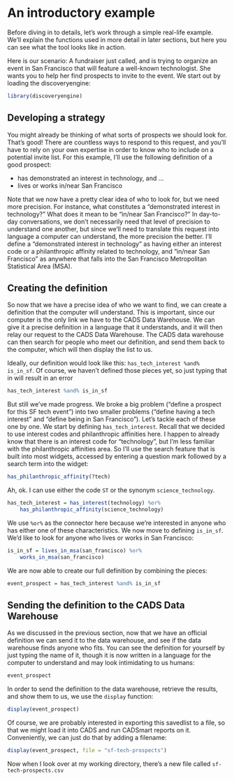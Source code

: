 # An introductory example {#intro-example}

Before diving in to details, let's work through a simple real-life example. We'll explain the functions used in more detail in later sections, but here you can see what the tool looks like in action.

Here is our scenario: A fundraiser just called, and is trying to organize an event in San Francisco that will feature a well-known technologist. She wants you to help her find prospects to invite to the event. We start out by loading the discoveryengine:

```r
library(discoveryengine)
```

## Developing a strategy

You might already be thinking of what sorts of prospects we should look for. That's good! There are countless ways to respond to this request, and you'll have to rely on your own expertise in order to know who to include on a potential invite list. For this example, I'll use the following definition of a good prospect:

- has demonstrated an interest in technology, and ...
- lives or works in/near San Francisco

Note that we now have a pretty clear idea of who to look for, but we need more precision. For instance, what constitutes a "demonstrated interest in technology?" What does it mean to be "in/near San Francisco?" In day-to-day conversations, we don't necessarily need that level of precision to understand one another, but since we'll need to translate this request into language a computer can understand, the more precision the better. I'll define a "demonstrated interest in technology" as having either an interest code or a philanthropic affinity related to technology, and "in/near San Francisco" as anywhere that falls into the San Francisco Metropolitan Statistical Area (MSA).

## Creating the definition

So now that we have a precise idea of who we want to find, we can create a definition that the computer will understand. This is important, since our computer is the only link we have to the CADS Data Warehouse. We can give it a precise definition in a language that it understands, and it will then relay our request to the CADS Data Warehouse. The CADS data warehouse can then search for people who meet our definition, and send them back to the computer, which will then display the list to us. 

Ideally, our definition would look like this: `has_tech_interest %and% is_in_sf`. Of course, we haven't defined those pieces yet, so just typing that in will result in an error

```r
has_tech_interest %and% is_in_sf
```

But still we've made progress. We broke a big problem ("define a prospect for this SF tech event") into two smaller problems ("define having a tech interest" and "define being in San Francisco"). Let's tackle each of these one by one. We start by defining `has_tech_interest`. Recall that we decided to use interest codes and philanthropic affinities here. I happen to already know that there is an interest code for "technology", but I'm less familiar with the philanthropic affinities area. So I'll use the search feature that is built into most widgets, accessed by entering a question mark followed by a search term into the widget:

```r
has_philanthropic_affinity(?tech)
```

Ah, ok. I can use either the code `ST` or the synonym `science_technology`.

```r
has_tech_interest = has_interest(technology) %or%
    has_philanthropic_affinity(science_technology)
```

We use `%or%` as the connector here because we're interested in anyone who has either one of these characteristics. We now move to defining `is_in_sf`. We'd like to look for anyone who lives or works in San Francisco:

```r
is_in_sf = lives_in_msa(san_francisco) %or%
    works_in_msa(san_francisco)
```

We are now able to create our full definition by combining the pieces:

```r
event_prospect = has_tech_interest %and% is_in_sf
```

## Sending the definition to the CADS Data Warehouse

As we discussed in the previous section, now that we have an official definition we can send it to the data warehouse, and see if the data warehouse finds anyone who fits. You can see the definition for yourself by just typing the name of it, though it is now written in a language for the computer to understand and may look intimidating to us humans:

```r
event_prospect
```

In order to send the definition to the data warehouse, retrieve the results, and show them to us, we use the `display` function:

```r
display(event_prospect)
```

Of course, we are probably interested in exporting this savedlist to a file, so that we might load it into CADS and run CADSmart reports on it. Conveniently, we can just do that by adding a filename:

```r
display(event_prospect, file = "sf-tech-prospects")
```

Now when I look over at my working directory, there's a new file called `sf-tech-prospects.csv`